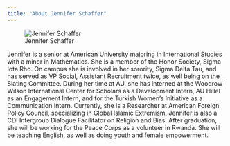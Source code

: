 ```yaml
---
title: "About Jennifer Schaffer"
---
```


![Jennifer Schaffer](Website/jennifer.jpg)

Jennifer is a senior at American University majoring in International Studies with a minor in Mathematics. She is a member of the Honor Society, Sigma Iota Rho. On campus she is involved in her sorority, Sigma Delta Tau, and has served as VP Social, Assistant Recruitment twice, as well being on the Slating Committee. During her time at AU, she has interned at the Woodrow Wilson International Center for Scholars as a Development Intern, AU Hillel as an Engagement Intern, and for the Turkish Women’s Initiative as a Communication Intern. Currently, she is a Researcher at American Foreign Policy Council, specializing in Global Islamic Extremism. Jennifer is also a CDI Intergroup Dialogue Facilitator on Religion and Bias. After graduation, she will be working for the Peace Corps as a volunteer in Rwanda. She will be teaching English, as well as doing youth and female empowerment. 